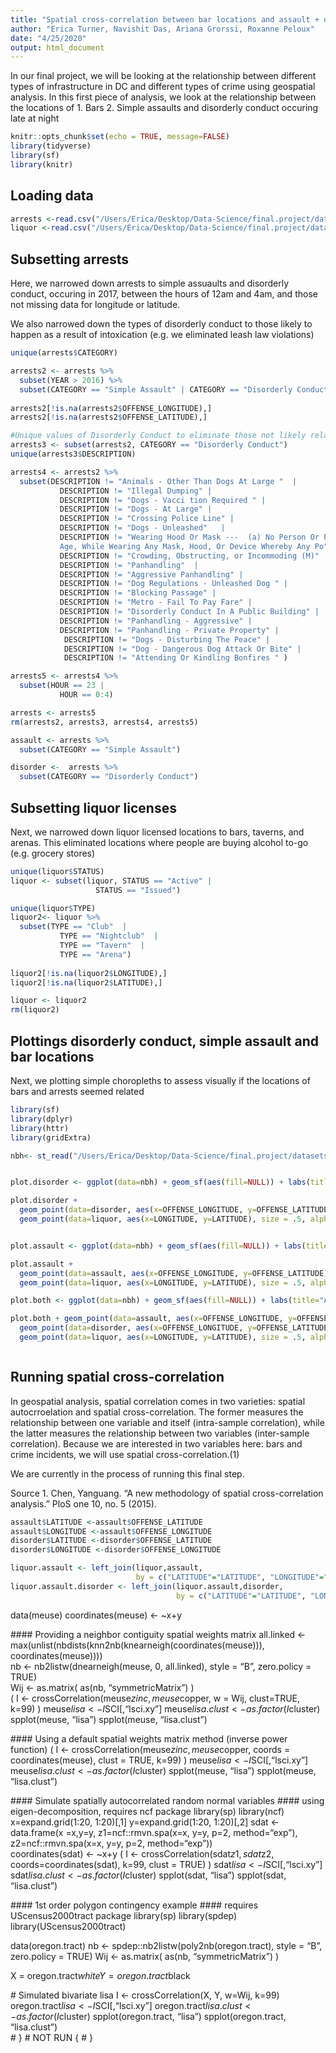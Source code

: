 ```yaml
---
title: "Spatial cross-correlation between bar locations and assault + disorderly conduct"
author: "Erica Turner, Navishit Das, Ariana Grorssi, Roxanne Peloux"
date: "4/25/2020"
output: html_document
---
```


In our final project, we will be looking at the relationship between different types of infrastructure in DC and different types of crime using geospatial analysis. In this first piece of analysis, we look at the relationship between the locations of 
 1. Bars 
 2. Simple assaults and disorderly conduct occuring late at night


```r
knitr::opts_chunk$set(echo = TRUE, message=FALSE)
library(tidyverse)
library(sf) 
library(knitr) 
```

## Loading data


```r
arrests <-read.csv("/Users/Erica/Desktop/Data-Science/final.project/datasets/Adult_Arrests.csv")
liquor <-read.csv("/Users/Erica/Desktop/Data-Science/final.project/datasets/Liquor_Licenses.csv")
```

## Subsetting arrests 

Here, we narrowed down arrests to simple assuaults and disorderly conduct, occuring in 2017, between the hours of 12am and 4am, and those not missing data for longitude or latitude. 

We also narrowed down the types of disorderly conduct to those likely to happen as a result of intoxication (e.g. we eliminated leash law violations)


```r
unique(arrests$CATEGORY)

arrests2 <- arrests %>%
  subset(YEAR > 2016) %>%
  subset(CATEGORY == "Simple Assault" | CATEGORY == "Disorderly Conduct")
  
arrests2[!is.na(arrests2$OFFENSE_LONGITUDE),]
arrests2[!is.na(arrests2$OFFENSE_LATITUDE),]

#Unique values of Disorderly Conduct to eliminate those not likely related to alcohol  
arrests3 <- subset(arrests2, CATEGORY == "Disorderly Conduct")
unique(arrests3$DESCRIPTION)

arrests4 <- arrests2 %>%
  subset(DESCRIPTION != "Animals - Other Than Dogs At Large "  | 
           DESCRIPTION != "Illegal Dumping" |
           DESCRIPTION != "Dogs - Vacci tion Required " |
           DESCRIPTION != "Dogs - At Large" |
           DESCRIPTION != "Crossing Police Line" |
           DESCRIPTION != "Dogs - Unleashed"   |
           DESCRIPTION != "Wearing Hood Or Mask ---  (a) No Person Or Persons Over 16 Years Of
           Age, While Wearing Any Mask, Hood, Or Device Whereby Any Po" |
           DESCRIPTION != "Crowding, Obstructing, or Incommoding (M)"  |
           DESCRIPTION != "Panhandling"  |
           DESCRIPTION != "Aggressive Panhandling" |
           DESCRIPTION != "Dog Regulations - Unleashed Dog " |
           DESCRIPTION != "Blocking Passage" |
           DESCRIPTION != "Metro - Fail To Pay Fare" |
           DESCRIPTION != "Disorderly Conduct In A Public Building" |
           DESCRIPTION != "Panhandling - Aggressive" |
           DESCRIPTION != "Panhandling - Private Property" |
            DESCRIPTION != "Dogs - Disturbing The Peace" |
            DESCRIPTION != "Dog - Dangerous Dog Attack Or Bite" |
            DESCRIPTION != "Attending Or Kindling Bonfires " )

arrests5 <- arrests4 %>%
  subset(HOUR == 23 |
           HOUR == 0:4) 

arrests <- arrests5
rm(arrests2, arrests3, arrests4, arrests5)

assault <- arrests %>%
  subset(CATEGORY == "Simple Assault")

disorder <-  arrests %>%
  subset(CATEGORY == "Disorderly Conduct")

```

## Subsetting liquor licenses

Next, we narrowed down liquor licensed locations to bars, taverns, and arenas. This eliminated locations where people are buying alcohol to-go (e.g. grocery stores) 

```r

unique(liquor$STATUS)
liquor <- subset(liquor, STATUS == "Active" |
                   STATUS == "Issued")

unique(liquor$TYPE)
liquor2<- liquor %>%
  subset(TYPE == "Club"  |
           TYPE == "Nightclub"  |
           TYPE == "Tavern"  |
           TYPE == "Arena")
           
liquor2[!is.na(liquor2$LONGITUDE),]
liquor2[!is.na(liquor2$LATITUDE),]  

liquor <- liquor2
rm(liquor2)
```

## Plottings disorderly conduct, simple assault and bar locations 

Next, we plotting simple choropleths to assess visually if the locations of bars and arrests seemed related

```r
library(sf) 
library(dplyr)
library(httr)
library(gridExtra)

nbh<- st_read("/Users/Erica/Desktop/Data-Science/final.project/datasets/Neighborhood_Clusters/Neighborhood_Clusters.shp")


plot.disorder <- ggplot(data=nbh) + geom_sf(aes(fill=NULL)) + labs(title="Arrests for disorderly conduct\n+ bar locations (2018)") 

plot.disorder + 
  geom_point(data=disorder, aes(x=OFFENSE_LONGITUDE, y=OFFENSE_LATITUDE), size = .5, alpha= .5, color="blue") +
  geom_point(data=liquor, aes(x=LONGITUDE, y=LATITUDE), size = .5, alpha= .5, color="black")


plot.assault <- ggplot(data=nbh) + geom_sf(aes(fill=NULL)) + labs(title="Arrests for simple assault\n+ bar locations (2018)") 

plot.assault + 
  geom_point(data=assault, aes(x=OFFENSE_LONGITUDE, y=OFFENSE_LATITUDE), size = .5, alpha= .5, color="red") +
  geom_point(data=liquor, aes(x=LONGITUDE, y=LATITUDE), size = .5, alpha= .5, color="black")

plot.both <- ggplot(data=nbh) + geom_sf(aes(fill=NULL)) + labs(title="Arrests for simple assault\nand disorderly conduct\n+ bar locations (2018)") 

plot.both + geom_point(data=assault, aes(x=OFFENSE_LONGITUDE, y=OFFENSE_LATITUDE), size = .5, alpha= .5, color="red") +
  geom_point(data=disorder, aes(x=OFFENSE_LONGITUDE, y=OFFENSE_LATITUDE), size = .5, alpha= .5, color="blue") +
  geom_point(data=liquor, aes(x=LONGITUDE, y=LATITUDE), size = .5, alpha= .5, color="black")



```

## Running spatial cross-correlation

In geospatial analysis, spatial correlation comes in two varieties: spatial autocrroelation and spatial cross-correlation. The former measures the relationship between one variable and itself (intra-sample correlation), while the latter measures the relationship between two variables (inter-sample correlation). Because we are interested in two variables here: bars and crime incidents, we will use spatial cross-correlation.(1)  

We are currently in the process of running this final step. 


Source
 1. Chen, Yanguang. "A new methodology of spatial cross-correlation analysis." PloS one 10, no. 5 (2015).

```r

   
assault$LATITUDE <-assault$OFFENSE_LATITUDE
assault$LONGITUDE <-assault$OFFENSE_LONGITUDE
disorder$LATITUDE <-disorder$OFFENSE_LATITUDE
disorder$LONGITUDE <-disorder$OFFENSE_LONGITUDE

liquor.assault <- left_join(liquor,assault, 
                            by = c("LATITUDE"="LATITUDE", "LONGITUDE"="LONGITUDE"))
liquor.assault.disorder <- left_join(liquor.assault,disorder, 
                                     by = c("LATITUDE"="LATITUDE", "LONGITUDE"="LONGITUDE"))


```



  data(meuse)
    coordinates(meuse) <- ~x+y  
 
  #### Providing a neighbor contiguity spatial weights matrix
  all.linked <- max(unlist(nbdists(knn2nb(knearneigh(coordinates(meuse))), 
                    coordinates(meuse))))  
  nb <- nb2listw(dnearneigh(meuse, 0, all.linked), style = "B", zero.policy = TRUE)  
    Wij <- as.matrix( as(nb, "symmetricMatrix") ) 	
   ( I <- crossCorrelation(meuse$zinc, meuse$copper, w = Wij, 
                           clust=TRUE, k=99) )
    meuse$lisa <-  I$SCI[,"lsci.xy"]
    meuse$lisa.clust <- as.factor(I$cluster)
      spplot(meuse, "lisa")
      spplot(meuse, "lisa.clust") 
   
  #### Using a default spatial weights matrix method (inverse power function)
  ( I <- crossCorrelation(meuse$zinc, meuse$copper, coords = coordinates(meuse), 
                          clust = TRUE, k=99) )
    meuse$lisa <- I$SCI[,"lsci.xy"]
    meuse$lisa.clust <- as.factor(I$cluster)
      spplot(meuse, "lisa")
      spplot(meuse, "lisa.clust")	  

      
      
      
      
      
      
      
      
      
      
  #### Simulate spatially autocorrelated random normal variables 
  ####   using eigen-decomposition, requires ncf package
  library(sp)
  library(ncf)
  x=expand.grid(1:20, 1:20)[,1]
  y=expand.grid(1:20, 1:20)[,2]
  sdat <- data.frame(x =x,y=y,
                    z1=ncf::rmvn.spa(x=x, y=y, p=2, method="exp"),
                    z2=ncf::rmvn.spa(x=x, y=y, p=2, method="exp"))  
  coordinates(sdat) <- ~x+y
  ( I <- crossCorrelation(sdat$z1, sdat$z2, coords=coordinates(sdat), 
                          k=99, clust = TRUE) )
    sdat$lisa <- I$SCI[,"lsci.xy"]
    sdat$lisa.clust <- as.factor(I$cluster)
      spplot(sdat, "lisa")
      spplot(sdat, "lisa.clust")    
    
  #### 1st order polygon contingency example 
  ####   requires UScensus2000tract package
  library(sp)
  library(spdep)
  library(UScensus2000tract)
  
  data(oregon.tract)
  nb <- spdep::nb2listw(poly2nb(oregon.tract), style = "B", zero.policy = TRUE)
    Wij <- as.matrix( as(nb, "symmetricMatrix") )
  
  X = oregon.tract$white
  Y = oregon.tract$black  
    
  # Simulated bivariate lisa
  I <- crossCorrelation(X, Y, w=Wij, k=99)
  oregon.tract$lisa <-I$SCI[,"lsci.xy"]
  oregon.tract$lisa.clust <- as.factor(I$cluster)
    spplot(oregon.tract, "lisa")
    spplot(oregon.tract, "lisa.clust")   
# }
# NOT RUN {
# }
